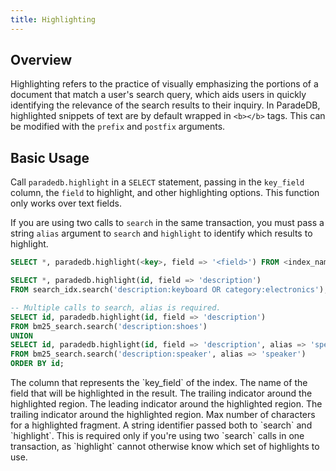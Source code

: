 ```yaml
---
title: Highlighting
---
```


## Overview

Highlighting refers to the practice of visually emphasizing the portions of a document that match a user's
search query, which aids users in quickly identifying the relevance of the search results to
their inquiry. In ParadeDB, highlighted snippets of text are by default wrapped in `<b></b>` tags. This can
be modified with the `prefix` and `postfix` arguments.

## Basic Usage

Call `paradedb.highlight` in a `SELECT` statement, passing in the `key_field` column, the `field` to highlight,
and other highlighting options. This function only works over text fields.

If you are using two calls to `search` in the same transaction, you must pass a string `alias` argument to `search` and `highlight` to identify which results to highlight.

````sql
SELECT *, paradedb.highlight(<key>, field => '<field>') FROM <index_name>.search(<query>);```
````

<Accordion title="Example Usage">

```sql
SELECT *, paradedb.highlight(id, field => 'description')
FROM search_idx.search('description:keyboard OR category:electronics');

-- Multiple calls to search, alias is required.
SELECT id, paradedb.highlight(id, field => 'description')
FROM bm25_search.search('description:shoes')
UNION
SELECT id, paradedb.highlight(id, field => 'description', alias => 'speaker')
FROM bm25_search.search('description:speaker', alias => 'speaker')
ORDER BY id;
```

</Accordion>

<ParamField body="key" required>
  The column that represents the `key_field` of the index.
</ParamField>
<ParamField body="field" required>
  The name of the field that will be highlighted in the result.
</ParamField>
The trailing indicator around the highlighted region.
<ParamField body="prefix" default="<b>">
  The leading indicator around the highlighted region.
</ParamField>
<ParamField body="postfix" default="</b>">
  The trailing indicator around the highlighted region.
</ParamField>
<ParamField body="max_num_chars">
  Max number of characters for a highlighted fragment.
</ParamField>
<ParamField body="alias">
  A string identifier passed both to `search` and `highlight`. This is required
  only if you're using two `search` calls in one transaction, as `highlight`
  cannot otherwise know which set of highlights to use.
</ParamField>
